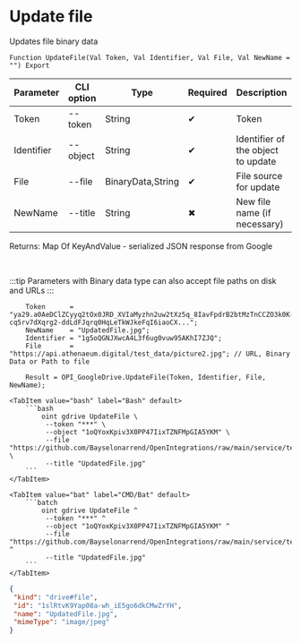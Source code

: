 ﻿---
sidebar_position: 8
---


# Update file
 Updates file binary data



`Function UpdateFile(Val Token, Val Identifier, Val File, Val NewName = "") Export`

  | Parameter | CLI option | Type | Required | Description |
  |-|-|-|-|-|
  | Token | --token | String | &#x2714; | Token |
  | Identifier | --object | String | &#x2714; | Identifier of the object to update |
  | File | --file | BinaryData,String | &#x2714; | File source for update |
  | NewName | --title | String | &#x2716; | New file name (if necessary) |

  
  Returns:  Map Of KeyAndValue - serialized JSON response from Google

<br/>

:::tip
Parameters with Binary data type can also accept file paths on disk and URLs
:::
<br/>


```bsl title="1C:Enterprise/OneScript code example"
    Token      = "ya29.a0AeDClZCyyq2tOx0JRD_XVIaMyzhn2uw2tXz5q_8IavFpdrB2btMzTnCCZO3k0K-cq5rv7dXqrg2-ddLdFJqrq0HqLeTkWJkeFqI6iaoCX...";
    NewName    = "UpdatedFile.jpg";
    Identifier = "1g5oQGNJXwcA4L3f6ug0vuw95AKhI7ZJQ";
    File       = "https://api.athenaeum.digital/test_data/picture2.jpg"; // URL, Binary Data or Path to file

    Result = OPI_GoogleDrive.UpdateFile(Token, Identifier, File, NewName);
```
 

 <Tabs>
  
    <TabItem value="bash" label="Bash" default>
        ```bash
            oint gdrive UpdateFile \
             --token "***" \
             --object "1oQYoxKpiv3X0PP47IixTZNFMpGIA5YKM" \
             --file "https://github.com/Bayselonarrend/OpenIntegrations/raw/main/service/test_data/picture2.jpg" \
             --title "UpdatedFile.jpg"
        ```
    </TabItem>
  
    <TabItem value="bat" label="CMD/Bat" default>
        ```batch
            oint gdrive UpdateFile ^
             --token "***" ^
             --object "1oQYoxKpiv3X0PP47IixTZNFMpGIA5YKM" ^
             --file "https://github.com/Bayselonarrend/OpenIntegrations/raw/main/service/test_data/picture2.jpg" ^
             --title "UpdatedFile.jpg"
        ```
    </TabItem>
</Tabs>


```json title="Result"
{
 "kind": "drive#file",
 "id": "1slRtvK9Yap08a-wh_iE5go6dkCMwZrYH",
 "name": "UpdatedFile.jpg",
 "mimeType": "image/jpeg"
}
```

